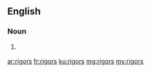==English==

===Noun===
{{head|en|noun plural form}}

# {{label|en|US}} {{plural of|rigor|lang=en}}

[[ar:rigors]]
[[fr:rigors]]
[[ku:rigors]]
[[mg:rigors]]
[[my:rigors]]